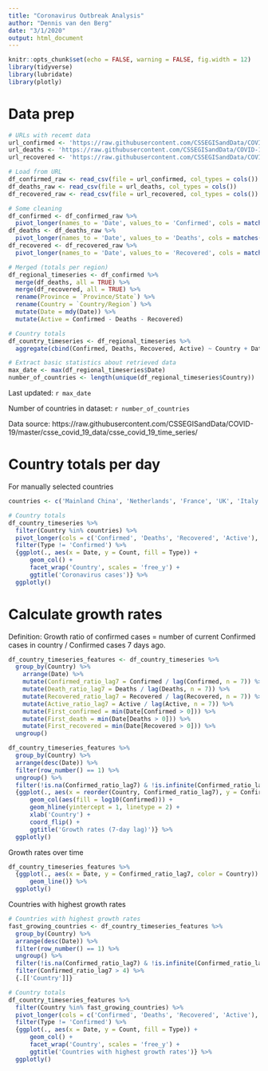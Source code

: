```yaml
---
title: "Coronavirus Outbreak Analysis"
author: "Dennis van den Berg"
date: "3/1/2020"
output: html_document
---
```


```r
knitr::opts_chunk$set(echo = FALSE, warning = FALSE, fig.width = 12)
library(tidyverse)
library(lubridate)
library(plotly)
```


# Data prep

```r
# URLs with recemt data
url_confirmed <- 'https://raw.githubusercontent.com/CSSEGISandData/COVID-19/master/csse_covid_19_data/csse_covid_19_time_series/time_series_19-covid-Confirmed.csv'
url_deaths <- 'https://raw.githubusercontent.com/CSSEGISandData/COVID-19/master/csse_covid_19_data/csse_covid_19_time_series/time_series_19-covid-Deaths.csv'
url_recovered <- 'https://raw.githubusercontent.com/CSSEGISandData/COVID-19/master/csse_covid_19_data/csse_covid_19_time_series/time_series_19-covid-Recovered.csv'
```

```r
# Load from URL
df_confirmed_raw <- read_csv(file = url_confirmed, col_types = cols())
df_deaths_raw <- read_csv(file = url_deaths, col_types = cols())
df_recovered_raw <- read_csv(file = url_recovered, col_types = cols())

# Some cleaning
df_confirmed <- df_confirmed_raw %>% 
  pivot_longer(names_to = 'Date', values_to = 'Confirmed', cols = matches("/[0-9][0-9]$"))
df_deaths <- df_deaths_raw %>% 
  pivot_longer(names_to = 'Date', values_to = 'Deaths', cols = matches("/[0-9][0-9]$"))
df_recovered <- df_recovered_raw %>% 
  pivot_longer(names_to = 'Date', values_to = 'Recovered', cols = matches("/[0-9][0-9]$"))

# Merged (totals per region)
df_regional_timeseries <- df_confirmed %>% 
  merge(df_deaths, all = TRUE) %>% 
  merge(df_recovered, all = TRUE) %>% 
  rename(Province = `Province/State`) %>% 
  rename(Country = `Country/Region`) %>% 
  mutate(Date = mdy(Date)) %>% 
  mutate(Active = Confirmed - Deaths - Recovered)

# Country totals
df_country_timeseries <- df_regional_timeseries %>% 
  aggregate(cbind(Confirmed, Deaths, Recovered, Active) ~ Country + Date, data = ., FUN = sum)
```


```r
# Extract basic statistics about retrieved data
max_date <- max(df_regional_timeseries$Date)
number_of_countries <- length(unique(df_regional_timeseries$Country))
```

Last updated: `r max_date`

Number of countries in dataset: `r number_of_countries`

Data source: https://raw.githubusercontent.com/CSSEGISandData/COVID-19/master/csse_covid_19_data/csse_covid_19_time_series/



# Country totals per day

For manually selected countries

```r
countries <- c('Mainland China', 'Netherlands', 'France', 'UK', 'Italy', 'Iran')

# Country totals
df_country_timeseries %>% 
  filter(Country %in% countries) %>% 
  pivot_longer(cols = c('Confirmed', 'Deaths', 'Recovered', 'Active'), names_to = 'Type', values_to = 'Count') %>% 
  filter(Type != 'Confirmed') %>% 
  {ggplot(., aes(x = Date, y = Count, fill = Type)) +
      geom_col() + 
      facet_wrap('Country', scales = 'free_y') +
      ggtitle('Coronavirus cases')} %>% 
  ggplotly()
```



# Calculate growth rates

Definition: Growth ratio of confirmed cases = number of current Confirmed cases in country / Confirmed cases 7 days ago.

```r
df_country_timeseries_features <- df_country_timeseries %>% 
  group_by(Country) %>% 
    arrange(Date) %>%
    mutate(Confirmed_ratio_lag7 = Confirmed / lag(Confirmed, n = 7)) %>% 
    mutate(Death_ratio_lag7 = Deaths / lag(Deaths, n = 7)) %>% 
    mutate(Recovered_ratio_lag7 = Recovered / lag(Recovered, n = 7)) %>% 
    mutate(Active_ratio_lag7 = Active / lag(Active, n = 7)) %>% 
    mutate(First_confirmed = min(Date[Confirmed > 0])) %>% 
    mutate(First_death = min(Date[Deaths > 0])) %>% 
    mutate(First_recovered = min(Date[Recovered > 0])) %>% 
  ungroup()
```


```r
df_country_timeseries_features %>% 
  group_by(Country) %>% 
  arrange(desc(Date)) %>% 
  filter(row_number() == 1) %>% 
  ungroup() %>% 
  filter(!is.na(Confirmed_ratio_lag7) & !is.infinite(Confirmed_ratio_lag7)) %>% 
  {ggplot(., aes(x = reorder(Country, Confirmed_ratio_lag7), y = Confirmed_ratio_lag7)) +
      geom_col(aes(fill = log10(Confirmed))) +
      geom_hline(yintercept = 1, linetype = 2) +
      xlab('Country') +
      coord_flip() +
      ggtitle('Growth rates (7-day lag)')} %>% 
  ggplotly()
```

Growth rates over time

```r
df_country_timeseries_features %>% 
  {ggplot(., aes(x = Date, y = Confirmed_ratio_lag7, color = Country)) +
      geom_line()} %>% 
  ggplotly()
```




Countries with highest growth rates

```r
# Countries with highest growth rates
fast_growing_countries <- df_country_timeseries_features %>% 
  group_by(Country) %>% 
  arrange(desc(Date)) %>% 
  filter(row_number() == 1) %>% 
  ungroup() %>% 
  filter(!is.na(Confirmed_ratio_lag7) & !is.infinite(Confirmed_ratio_lag7)) %>% 
  filter(Confirmed_ratio_lag7 > 4) %>% 
  {.[['Country']]}

# Country totals
df_country_timeseries_features %>% 
  filter(Country %in% fast_growing_countries) %>% 
  pivot_longer(cols = c('Confirmed', 'Deaths', 'Recovered', 'Active'), names_to = 'Type', values_to = 'Count') %>% 
  filter(Type != 'Confirmed') %>% 
  {ggplot(., aes(x = Date, y = Count, fill = Type)) +
      geom_col() + 
      facet_wrap('Country', scales = 'free_y') +
      ggtitle('Countries with highest growth rates')} %>% 
  ggplotly()
```


